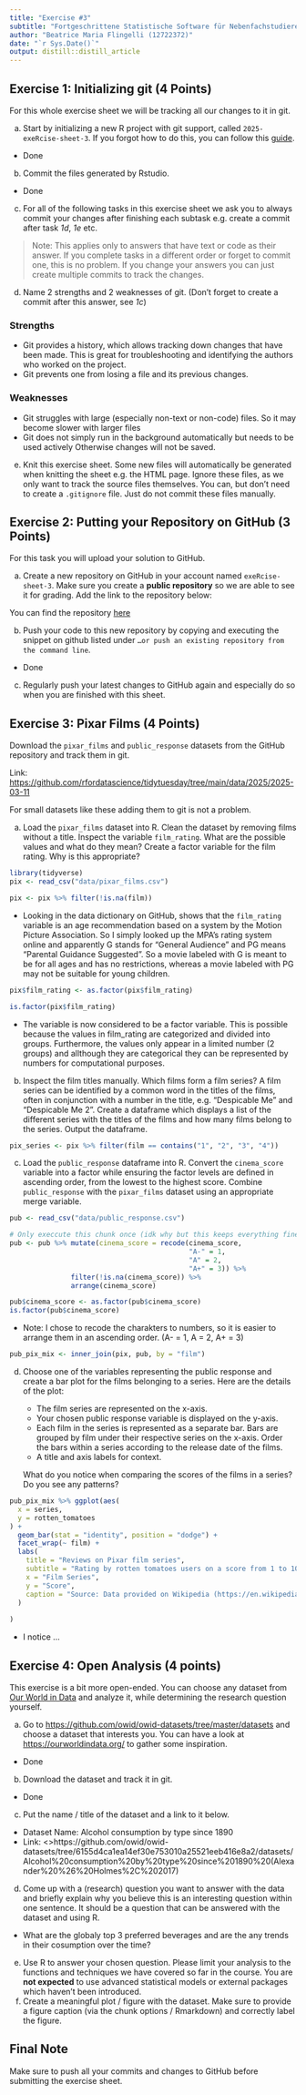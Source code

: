 ```yaml
---
title: "Exercise #3"
subtitle: "Fortgeschrittene Statistische Software für Nebenfachstudierende"
author: "Beatrice Maria Flingelli (12722372)"
date: "`r Sys.Date()`"
output: distill::distill_article
---
```



## Exercise 1: Initializing git (4 Points)

For this whole exercise sheet we will be tracking all our changes to it
in git.

a)  Start by initializing a new R project with git support, called
    `2025-exeRcise-sheet-3`. If you forgot how to do this, you can
    follow this
    [guide](https://malikaihle.github.io/Introduction-RStudio-Git-GitHub/rstudio_project.html).

- Done    

b)  Commit the files generated by Rstudio.

- Done

c)  For all of the following tasks in this exercise sheet we ask you to
    always commit your changes after finishing each subtask e.g. create
    a commit after task *1d*, *1e* etc.

> Note: This applies only to answers that have text or code as their
> answer. If you complete tasks in a different order or forget to commit
> one, this is no problem. If you change your answers you can just
> create multiple commits to track the changes.

d)  Name 2 strengths and 2 weaknesses of git. (Don't forget to create a
    commit after this answer, see *1c*)
  
### Strengths 
- Git provides a history, which allows tracking down changes that have been made. This is great for troubleshooting and identifying the authors who worked on the project. 
- Git prevents one from losing a file and its previous changes. 

### Weaknesses 
- Git struggles with large (especially non-text or non-code) files. So it may become slower with larger files 
- Git does not simply run in the background automatically but needs to be used actively Otherwise changes will not be saved.

e)  Knit this exercise sheet. Some new files will automatically be
    generated when knitting the sheet e.g. the HTML page. Ignore these
    files, as we only want to track the source files themselves. You
    can, but don't need to create a `.gitignore` file. Just do not
    commit these files manually.



## Exercise 2: Putting your Repository on GitHub (3 Points)

For this task you will upload your solution to GitHub.

a)  Create a new repository on GitHub in your account named
    `exeRcise-sheet-3`. Make sure you create a **public repository** so
    we are able to see it for grading. Add the link to the repository
    below:
    
You can find the repository [here](https://github.com/Bea1525/Exercise-3.git)
    
b)  Push your code to this new repository by copying and executing the
    snippet on github listed under
    `…or push an existing repository from the command line`.
    
- Done 

c)  Regularly push your latest changes to GitHub again and especially do
    so when you are finished with this sheet.
    



## Exercise 3: Pixar Films (4 Points)

Download the `pixar_films` and `public_response` datasets from the
GitHub repository and track them in git.

Link:
<https://github.com/rfordatascience/tidytuesday/tree/main/data/2025/2025-03-11>

For small datasets like these adding them to git is not a problem.

a)  Load the `pixar_films` dataset into R. Clean the dataset by removing
    films without a title. Inspect the variable `film_rating`. What are
    the possible values and what do they mean? Create a factor variable
    for the film rating. Why is this appropriate?

```r
library(tidyverse)
pix <- read_csv("data/pixar_films.csv")
```

```r
pix <- pix %>% filter(!is.na(film))
```

- Looking in the data dictionary on GitHub, shows that the `film_rating` variable is an age recommendation based on a system by the Motion Picture Association. So I simply looked up the MPA's rating system online and apparently G stands for "General Audience" and PG means "Parental Guidance Suggested". So a movie labeled with G is meant to be for all ages and has no restrictions, whereas a movie labeled with PG may not be suitable for young children. 

```r
pix$film_rating <- as.factor(pix$film_rating)

is.factor(pix$film_rating)
```

- The variable is now considered to be a factor variable. This is possible because the values in film_rating are categorized and divided into groups. Furthermore, the values only appear in a limited number (2 groups) and allthough they are categorical they can be represented by numbers for computational purposes.


b)  Inspect the film titles manually. Which films form a film series? A
    film series can be identified by a common word in the titles of the
    films, often in conjunction with a number in the title,
    e.g. "Despicable Me" and "Despicable Me 2". Create a dataframe which
    displays a list of the different series with the titles of the films
    and how many films belong to the series. Output the dataframe.
    
```r
pix_series <- pix %>% filter(film == contains("1", "2", "3", "4"))
```
    

c)  Load the `public_response` dataframe into R. Convert the
    `cinema_score` variable into a factor while ensuring the factor
    levels are defined in ascending order, from the lowest to the
    highest score. Combine `public_response` with the `pixar_films`
    dataset using an appropriate merge variable.
    
```r
pub <- read_csv("data/public_response.csv")
```
   
```r
# Only execcute this chunk once (idk why but this keeps everything fine)
pub <- pub %>% mutate(cinema_score = recode(cinema_score,
                                            "A-" = 1,
                                            "A" = 2,
                                            "A+" = 3)) %>% 
               filter(!is.na(cinema_score)) %>% 
               arrange(cinema_score)
```

```r
pub$cinema_score <- as.factor(pub$cinema_score)
is.factor(pub$cinema_score)
```

- Note: I chose to recode the charakters to numbers, so it is easier to arrange them in an ascending order. (A- = 1, A = 2, A+ = 3)

```r
pub_pix_mix <- inner_join(pix, pub, by = "film")
```


d)  Choose one of the variables representing the public response and
    create a bar plot for the films belonging to a series. Here are the
    details of the plot:

    -   The film series are represented on the x-axis.
    -   Your chosen public response variable is displayed on the y-axis.
    -   Each film in the series is represented as a separate bar. Bars
        are grouped by film under their respective series on the x-axis.
        Order the bars within a series according to the release date of
        the films.
    -   A title and axis labels for context.

    What do you notice when comparing the scores of the films in a
    series? Do you see any patterns?
    
```r
pub_pix_mix %>% ggplot(aes(
  x = series,
  y = rotten_tomatoes
) + 
  geom_bar(stat = "identity", position = "dodge") +
  facet_wrap(~ film) + 
  labs(
    title = "Reviews on Pixar film series",
    subtitle = "Rating by rotten tomatoes users on a score from 1 to 100",
    x = "Film Series",
    y = "Score",
    caption = "Source: Data provided on Wikipedia (https://en.wikipedia.org/wiki/List_of_Pixar_films)"
  ) 
  
)
```

    
- I notice ...



## Exercise 4: Open Analysis (4 points)

This exercise is a bit more open-ended. You can choose any dataset from
[Our World in Data](https://ourworldindata.org/) and analyze it, while
determining the research question yourself.

a)  Go to <https://github.com/owid/owid-datasets/tree/master/datasets>
    and choose a dataset that interests you. You can have a look at
    <https://ourworldindata.org/> to gather some inspiration.
    
- Done

b)  Download the dataset and track it in git.

- Done

c)  Put the name / title of the dataset and a link to it below.

-   Dataset Name: Alcohol consumption by type since 1890
-   Link: <>https://github.com/owid/owid-datasets/tree/6155d4ca1ea14ef30e753010a25521eeb416e8a2/datasets/Alcohol%20consumption%20by%20type%20since%201890%20(Alexander%20%26%20Holmes%2C%202017)

d)  Come up with a (research) question you want to answer with the data
    and briefly explain why you believe this is an interesting question
    within one sentence. It should be a question that can be answered
    with the dataset and using R.
    
- What are the globaly top 3 preferred beverages and are the any trends in their cosumption over the time?


e)  Use R to answer your chosen question. Please limit your analysis to
    the functions and techniques we have covered so far in the course.
    You are **not expected** to use advanced statistical models or
    external packages which haven't been introduced.
f)  Create a meaningful plot / figure with the dataset. Make sure to
    provide a figure caption (via the chunk options / Rmarkdown) and
    correctly label the figure.

## Final Note

Make sure to push all your commits and changes to GitHub before
submitting the exercise sheet.
